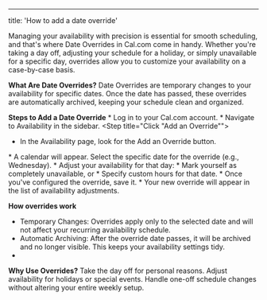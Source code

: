 ---
title: 'How to add a date override'

Managing your availability with precision is essential for smooth scheduling, and that's where Date Overrides in Cal.com come in handy. Whether you're taking a day off, adjusting your schedule for a holiday, or simply unavailable for a specific day, overrides allow you to customize your availability on a case-by-case basis.

**What Are Date Overrides?**
Date Overrides are temporary changes to your availability for specific dates. Once the date has passed, these overrides are automatically archived, keeping your schedule clean and organized.

**Steps to Add a Date Override**
<Steps>
  <Step title="Access Your Availability Settings">
    * Log in to your Cal.com account.
    * Navigate to Availability in the sidebar. 
    </Step>
  <Step title="Click "Add an Override"">
* In the Availability page, look for the Add an Override button.
</Step>
  <Step title="Choose the Date">
* A calendar will appear. Select the specific date for the override (e.g., Wednesday).
</Step>
  <Step title="Set the Override Preferences">
* Adjust your availability for that day:
* Mark yourself as completely unavailable, or
* Specify custom hours for that date.
</Step>
  <Step title="Save the Override">
* Once you've configured the override, save it.
* Your new override will appear in the list of availability adjustments.
</Step>
</Steps>

**How overrides work**
* Temporary Changes: Overrides apply only to the selected date and will not affect your recurring availability schedule.
* Automatic Archiving: After the override date passes, it will be archived and no longer visible. This keeps your availability settings tidy.
* 
**Why Use Overrides?**
Take the day off for personal reasons.
Adjust availability for holidays or special events.
Handle one-off schedule changes without altering your entire weekly setup.



